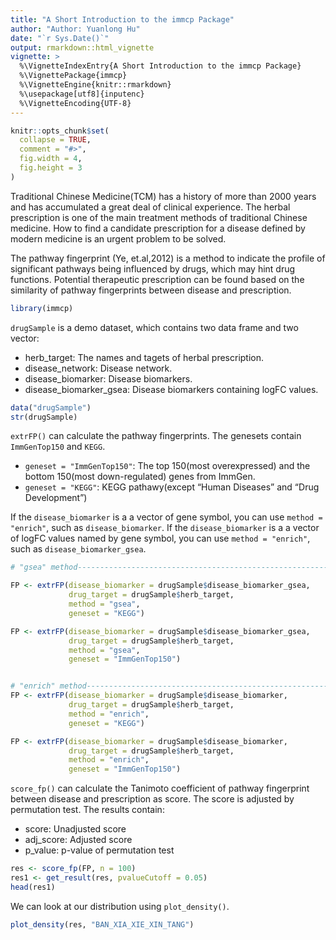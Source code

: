 ```yaml
---
title: "A Short Introduction to the immcp Package"
author: "Author: Yuanlong Hu"
date: "`r Sys.Date()`"
output: rmarkdown::html_vignette
vignette: >
  %\VignetteIndexEntry{A Short Introduction to the immcp Package}
  %\VignettePackage{immcp}
  %\VignetteEngine{knitr::rmarkdown}
  %\usepackage[utf8]{inputenc}
  %\VignetteEncoding{UTF-8}
---
```


```r
knitr::opts_chunk$set(
  collapse = TRUE,
  comment = "#>",
  fig.width = 4,
  fig.height = 3
)
```

Traditional Chinese Medicine(TCM) has a history of more than 2000 years and has accumulated a great deal of clinical experience. The herbal prescription is one of the main treatment methods of traditional Chinese medicine. How to find a candidate prescription for a disease defined by modern medicine is an urgent problem to be solved.

The pathway fingerprint (Ye, et.al,2012) is a method to indicate the profile of significant pathways being influenced by drugs, which may hint drug functions. Potential therapeutic prescription can be found based on the similarity of pathway fingerprints between disease and prescription.


```r
library(immcp)
```
`drugSample` is a demo dataset, which contains two data frame and two vector:

* herb_target: The names and tagets of herbal prescription.
* disease_network: Disease network.
* disease_biomarker: Disease biomarkers.
* disease_biomarker_gsea: Disease biomarkers containing logFC values.

```r
data("drugSample")
str(drugSample)
```
`extrFP()` can calculate the pathway fingerprints. The genesets contain `ImmGenTop150` and `KEGG`.

* `geneset = "ImmGenTop150"`: The top 150(most overexpressed) and the bottom 150(most down-regulated) genes from ImmGen.
* `geneset = "KEGG"`: KEGG pathawy(except "Human Diseases" and "Drug Development")

If the `disease_biomarker` is a a vector of gene symbol, you can use `method = "enrich"`, such as `disease_biomarker`.
If the `disease_biomarker` is a a vector of logFC values named by gene symbol, you can use `method = "enrich"`, such as `disease_biomarker_gsea`.

```r
# "gsea" method---------------------------------------------------------------------

FP <- extrFP(disease_biomarker = drugSample$disease_biomarker_gsea,
             drug_target = drugSample$herb_target,
             method = "gsea",
             geneset = "KEGG")

FP <- extrFP(disease_biomarker = drugSample$disease_biomarker_gsea,
             drug_target = drugSample$herb_target,
             method = "gsea",
             geneset = "ImmGenTop150")


# "enrich" method---------------------------------------------------------------------
FP <- extrFP(disease_biomarker = drugSample$disease_biomarker,
             drug_target = drugSample$herb_target,
             method = "enrich",
             geneset = "KEGG")

FP <- extrFP(disease_biomarker = drugSample$disease_biomarker,
             drug_target = drugSample$herb_target,
             method = "enrich",
             geneset = "ImmGenTop150")

```

`score_fp()` can calculate the Tanimoto coefficient of pathway fingerprint between disease and prescription as score. The score is adjusted by permutation test. The results contain:

* score: Unadjusted score
* adj_score: Adjusted score
* p_value: p-value of permutation test 

```r
res <- score_fp(FP, n = 100)
res1 <- get_result(res, pvalueCutoff = 0.05)
head(res1)
```

We can look at our distribution using `plot_density()`.

```r
plot_density(res, "BAN_XIA_XIE_XIN_TANG")
```

